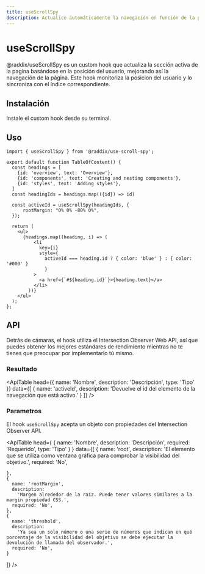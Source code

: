 ```yaml
---
title: useScrollSpy
description: Actualice automáticamente la navegación en función de la posición del usuario.
---
```


# useScrollSpy

@raddix/useScrollSpy es un custom hook que actualiza la sección activa de la pagina basándose en la posición del usuario, mejorando así la navegación de la página. Este hook monitoriza la posicion del usuario y lo sincroniza con el índice correspondiente.

## Instalación

Instale el custom hook desde su terminal.

<Snippet pkg text='@raddix/use-scroll-spy' />

## Uso

```tsx
import { useScrollSpy } from '@raddix/use-scroll-spy';

export default function TableOfContent() {
  const headings = [
    {id: 'overview', text: 'Overview'},
    {id: 'components', text: 'Creating and nesting components'},
    {id: 'styles', text: 'Adding styles'},
  ]
  const headingIds = headings.map(({id}) => id)

  const activeId = useScrollSpy(headingIds, {
      rootMargin: "0% 0% -80% 0%",
  });

  return (
    <ul>
      {headings.map((heading, i) => (
          <li
            key={i}
            style={
              activeId === heading.id ? { color: 'blue' } : { color: '#000' }
              }
          >
            <a href={`#${heading.id}`}>{heading.text}</a>
          </li>
        ))}
    </ul>
  );
};
```

## API

Detrás de cámaras, el hook utiliza el Intersection Observer Web API, así que puedes obtener los mejores estándares de rendimiento mientras no te tienes que preocupar por implementarlo tú mismo.

### Resultado

<ApiTable
  head={{
    name: 'Nombre',
    description: 'Descripción',
    type: 'Tipo'
  }}
  data={[
    {
      name: 'activeId',
      description:
        'Devuelve el id del elemento de la navegación que está activo.'
    }
  ]}
/>

### Parametros

El hook `useScrollSpy` acepta un objeto con propiedades del Intersection Observer API.

<ApiTable
  head={
    {
      name: 'Nombre',
      description: 'Descripción',
      required: 'Requerido',
      type: 'Tipo'
    }
  }
  data={[
    {
      name: 'root',
      description:
        'El elemento que se utiliza como ventana gráfica para comprobar la visibilidad del objetivo.',
      required: 'No',

    },
    {
      name: 'rootMargin',
      description:
        'Margen alrededor de la raíz. Puede tener valores similares a la margin propiedad CSS.',
      required: 'No',
    },
    {
      name: 'threshold',
      description:
        'Ya sea un solo número o una serie de números que indican en qué porcentaje de la visibilidad del objetivo se debe ejecutar la devolución de llamada del observador.',
      required: 'No',
    }

]}
/>
